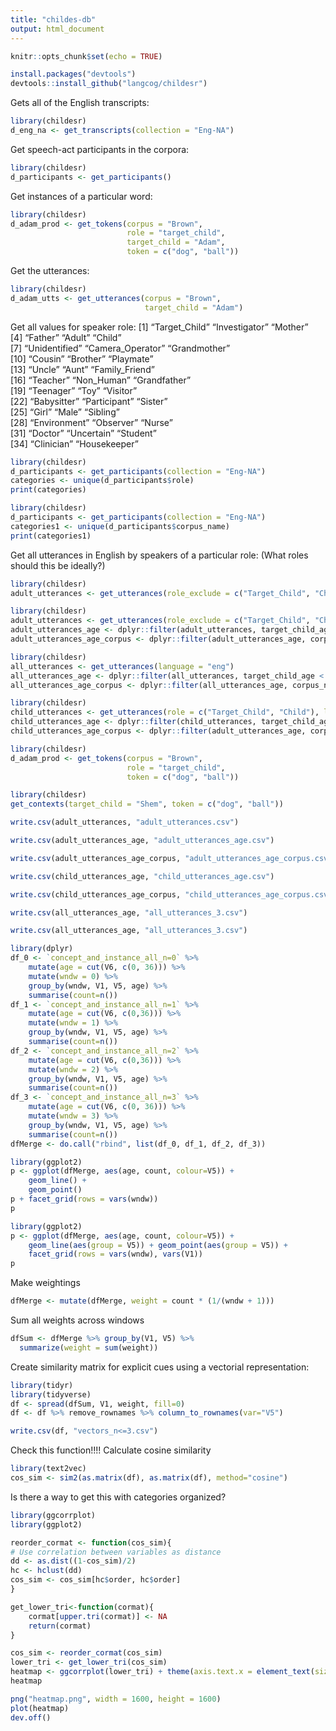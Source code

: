 ```yaml
---
title: "childes-db"
output: html_document
---
```



```r
knitr::opts_chunk$set(echo = TRUE)
```


```r
install.packages("devtools")
devtools::install_github("langcog/childesr")
```

Gets all of the English transcripts:

```r
library(childesr)
d_eng_na <- get_transcripts(collection = "Eng-NA")
```

Get speech-act participants in the corpora:

```r
library(childesr)
d_participants <- get_participants()
```

Get instances of a particular word:

```r
library(childesr)
d_adam_prod <- get_tokens(corpus = "Brown",
                          role = "target_child",
                          target_child = "Adam",
                          token = c("dog", "ball"))
```

Get the utterances:

```r
library(childesr)
d_adam_utts <- get_utterances(corpus = "Brown",
                              target_child = "Adam")
```

Get all values for speaker role:
 [1] "Target_Child"    "Investigator"    "Mother"         
 [4] "Father"          "Adult"           "Child"          
 [7] "Unidentified"    "Camera_Operator" "Grandmother"    
[10] "Cousin"          "Brother"         "Playmate"       
[13] "Uncle"           "Aunt"            "Family_Friend"  
[16] "Teacher"         "Non_Human"       "Grandfather"    
[19] "Teenager"        "Toy"             "Visitor"        
[22] "Babysitter"      "Participant"     "Sister"         
[25] "Girl"            "Male"            "Sibling"        
[28] "Environment"     "Observer"        "Nurse"          
[31] "Doctor"          "Uncertain"       "Student"        
[34] "Clinician"       "Housekeeper"

```r
library(childesr)
d_participants <- get_participants(collection = "Eng-NA")
categories <- unique(d_participants$role)
print(categories)
```

```r
library(childesr)
d_participants <- get_participants(collection = "Eng-NA")
categories1 <- unique(d_participants$corpus_name)
print(categories1)
```

Get all utterances in English by speakers of a particular role:
(What roles should this be ideally?)

```r
library(childesr)
adult_utterances <- get_utterances(role_exclude = c("Target_Child", "Child"), language = "eng")
```

```r
library(childesr)
adult_utterances <- get_utterances(role_exclude = c("Target_Child", "Child"), language = "eng")
adult_utterances_age <- dplyr::filter(adult_utterances, target_child_age < 36)
adult_utterances_age_corpus <- dplyr::filter(adult_utterances_age, corpus_name %in% c("Clark", "Brown"))
```

```r
library(childesr)
all_utterances <- get_utterances(language = "eng")
all_utterances_age <- dplyr::filter(all_utterances, target_child_age < 36)
all_utterances_age_corpus <- dplyr::filter(all_utterances_age, corpus_name == "Clark", "Brown")
```

```r
library(childesr)
child_utterances <- get_utterances(role = c("Target_Child", "Child"), language = "eng")
child_utterances_age <- dplyr::filter(child_utterances, target_child_age < 36)
child_utterances_age_corpus <- dplyr::filter(adult_utterances_age, corpus_name %in% c("Clark", "Brown"))
```

```r
library(childesr)
d_adam_prod <- get_tokens(corpus = "Brown",
                          role = "target_child",
                          token = c("dog", "ball"))
```

```r
library(childesr)
get_contexts(target_child = "Shem", token = c("dog", "ball"))
```

```r
write.csv(adult_utterances, "adult_utterances.csv")
```

```r
write.csv(adult_utterances_age, "adult_utterances_age.csv")
```

```r
write.csv(adult_utterances_age_corpus, "adult_utterances_age_corpus.csv")
```

```r
write.csv(child_utterances_age, "child_utterances_age.csv")
```

```r
write.csv(child_utterances_age_corpus, "child_utterances_age_corpus.csv")
```

```r
write.csv(all_utterances_age, "all_utterances_3.csv")
```

```r
write.csv(all_utterances_age, "all_utterances_3.csv")
```

```r
library(dplyr)
df_0 <- `concept_and_instance_all_n=0` %>%
    mutate(age = cut(V6, c(0, 36))) %>% 
    mutate(wndw = 0) %>%
    group_by(wndw, V1, V5, age) %>%
    summarise(count=n())
df_1 <- `concept_and_instance_all_n=1` %>%
    mutate(age = cut(V6, c(0,36))) %>% 
    mutate(wndw = 1) %>%
    group_by(wndw, V1, V5, age) %>%
    summarise(count=n())
df_2 <- `concept_and_instance_all_n=2` %>%
    mutate(age = cut(V6, c(0,36))) %>% 
    mutate(wndw = 2) %>%
    group_by(wndw, V1, V5, age) %>%
    summarise(count=n())
df_3 <- `concept_and_instance_all_n=3` %>%
    mutate(age = cut(V6, c(0, 36))) %>% 
    mutate(wndw = 3) %>%
    group_by(wndw, V1, V5, age) %>%
    summarise(count=n())
dfMerge <- do.call("rbind", list(df_0, df_1, df_2, df_3))
```

```r
library(ggplot2)
p <- ggplot(dfMerge, aes(age, count, colour=V5)) + 
    geom_line() + 
    geom_point()
p + facet_grid(rows = vars(wndw))
p
```


```r
library(ggplot2)
p <- ggplot(dfMerge, aes(age, count, colour=V5)) + 
    geom_line(aes(group = V5)) + geom_point(aes(group = V5)) + 
    facet_grid(rows = vars(wndw), vars(V1))
p
```

Make weightings
```r
dfMerge <- mutate(dfMerge, weight = count * (1/(wndw + 1)))
```

Sum all weights across windows
```r
dfSum <- dfMerge %>% group_by(V1, V5) %>%
  summarize(weight = sum(weight))
```


Create similarity matrix for explicit cues using a vectorial representation:
```r
library(tidyr)
library(tidyverse)
df <- spread(dfSum, V1, weight, fill=0)
df <- df %>% remove_rownames %>% column_to_rownames(var="V5")
```

```r
write.csv(df, "vectors_n<=3.csv")
```

Check this function!!!! Calculate cosine similarity
```r
library(text2vec)
cos_sim <- sim2(as.matrix(df), as.matrix(df), method="cosine")
```

Is there a way to get this with categories organized?
```r
library(ggcorrplot)
library(ggplot2)

reorder_cormat <- function(cos_sim){
# Use correlation between variables as distance
dd <- as.dist((1-cos_sim)/2)
hc <- hclust(dd)
cos_sim <- cos_sim[hc$order, hc$order]
}

get_lower_tri<-function(cormat){
    cormat[upper.tri(cormat)] <- NA
    return(cormat)
}

cos_sim <- reorder_cormat(cos_sim)
lower_tri <- get_lower_tri(cos_sim)
heatmap <- ggcorrplot(lower_tri) + theme(axis.text.x = element_text(size=9), axis.text.y = element_text(size=9))
heatmap

png("heatmap.png", width = 1600, height = 1600)
plot(heatmap)
dev.off()
```


